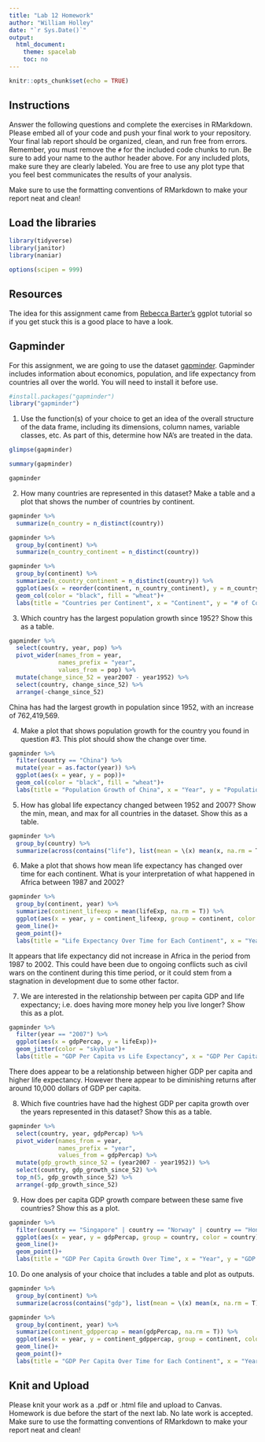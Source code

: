 ```yaml
---
title: "Lab 12 Homework"
author: "William Holley"
date: "`r Sys.Date()`"
output:
  html_document:
    theme: spacelab
    toc: no
---
```


```r
knitr::opts_chunk$set(echo = TRUE)
```

## Instructions
Answer the following questions and complete the exercises in RMarkdown. Please embed all of your code and push your final work to your repository. Your final lab report should be organized, clean, and run free from errors. Remember, you must remove the `#` for the included code chunks to run. Be sure to add your name to the author header above. For any included plots, make sure they are clearly labeled. You are free to use any plot type that you feel best communicates the results of your analysis.  

Make sure to use the formatting conventions of RMarkdown to make your report neat and clean!  

## Load the libraries
```r
library(tidyverse)
library(janitor)
library(naniar)
``` 

```r
options(scipen = 999)
```

## Resources
The idea for this assignment came from [Rebecca Barter's](http://www.rebeccabarter.com/blog/2017-11-17-ggplot2_tutorial/) ggplot tutorial so if you get stuck this is a good place to have a look.  

## Gapminder
For this assignment, we are going to use the dataset [gapminder](https://cran.r-project.org/web/packages/gapminder/index.html). Gapminder includes information about economics, population, and life expectancy from countries all over the world. You will need to install it before use.  
```r
#install.packages("gapminder")
library("gapminder")
```

1. Use the function(s) of your choice to get an idea of the overall structure of the data frame, including its dimensions, column names, variable classes, etc. As part of this, determine how NA's are treated in the data.   
```r
glimpse(gapminder)
```
```r
summary(gapminder)
```
```r
gapminder
```



2. How many countries are represented in this dataset? Make a table and a plot that shows the number of countries by continent.
```r
gapminder %>% 
  summarize(n_country = n_distinct(country))
```
```r
gapminder %>% 
  group_by(continent) %>% 
  summarize(n_country_continent = n_distinct(country))
```
```r
gapminder %>% 
  group_by(continent) %>% 
  summarize(n_country_continent = n_distinct(country)) %>% 
  ggplot(aes(x = reorder(continent, n_country_continent), y = n_country_continent))+
  geom_col(color = "black", fill = "wheat")+
  labs(title = "Countries per Continent", x = "Continent", y = "# of Countries")
```



3. Which country has the largest population growth since 1952? Show this as a table.  
```r
gapminder %>%
  select(country, year, pop) %>% 
  pivot_wider(names_from = year,
              names_prefix = "year",
              values_from = pop) %>% 
  mutate(change_since_52 = year2007 - year1952) %>% 
  select(country, change_since_52) %>% 
  arrange(-change_since_52)
```
China has had the largest growth in population since 1952, with an increase of 762,419,569.


4. Make a plot that shows population growth for the country you found in question #3. This plot should show the change over time. 
```r
gapminder %>%
  filter(country == "China") %>%
  mutate(year = as.factor(year)) %>% 
  ggplot(aes(x = year, y = pop))+
  geom_col(color = "black", fill = "wheat")+
  labs(title = "Population Growth of China", x = "Year", y = "Population")
```


5. How has global life expectancy changed between 1952 and 2007? Show the min, mean, and max for all countries in the dataset. Show this as a table.
```r
gapminder %>%
  group_by(country) %>% 
  summarize(across(contains("life"), list(mean = \(x) mean(x, na.rm = T), min = \(x) min(x, na.rm = T), max = \(x) max(x, na.rm = T))))
```


6. Make a plot that shows how mean life expectancy has changed over time for each continent. What is your interpretation of what happened in Africa between 1987 and 2002?  
```r
gapminder %>%
  group_by(continent, year) %>% 
  summarize(continent_lifeexp = mean(lifeExp, na.rm = T)) %>% 
  ggplot(aes(x = year, y = continent_lifeexp, group = continent, color = continent))+
  geom_line()+
  geom_point()+
  labs(title = "Life Expectancy Over Time for Each Continent", x = "Year", y = "Life Expectancy")
```
It appears that life expectancy did not increase in Africa in the period from 1987 to 2002. This could have been due to ongoing conflicts such as civil wars on the continent during this time period, or it could stem from a stagnation in development due to some other factor.

7. We are interested in the relationship between per capita GDP and life expectancy; i.e. does having more money help you live longer? Show this as a plot.  
```r
gapminder %>%
  filter(year == "2007") %>% 
  ggplot(aes(x = gdpPercap, y = lifeExp))+
  geom_jitter(color = "skyblue")+
  labs(title = "GDP Per Capita vs Life Expectancy", x = "GDP Per Capita", y = "Life Expectancy")
```
There does appear to be a relationship between higher GDP per capita and higher life expectancy. However there appear to be diminishing returns after around 10,000 dollars of GDP per capita.


8. Which five countries have had the highest GDP per capita growth over the years represented in this dataset? Show this as a table.
```r
gapminder %>% 
  select(country, year, gdpPercap) %>% 
  pivot_wider(names_from = year,
              names_prefix = "year",
              values_from = gdpPercap) %>% 
  mutate(gdp_growth_since_52 = (year2007 - year1952)) %>%
  select(country, gdp_growth_since_52) %>%
  top_n(5, gdp_growth_since_52) %>% 
  arrange(-gdp_growth_since_52)
```


9. How does per capita GDP growth compare between these same five countries? Show this as a plot.  
```r
gapminder %>% 
  filter(country == "Singapore" | country == "Norway" | country == "Hong Kong, China" | country == "Ireland" | country == "Austria") %>% 
  ggplot(aes(x = year, y = gdpPercap, group = country, color = country))+
  geom_line()+
  geom_point()+
  labs(title = "GDP Per Capita Growth Over Time", x = "Year", y = "GDP Per Capita")
```


10. Do one analysis of your choice that includes a table and plot as outputs.
```r
gapminder %>%
  group_by(continent) %>% 
  summarize(across(contains("gdp"), list(mean = \(x) mean(x, na.rm = T), min = \(x) min(x, na.rm = T), max = \(x) max(x, na.rm = T))))
```

```r
gapminder %>%
  group_by(continent, year) %>% 
  summarize(continent_gdppercap = mean(gdpPercap, na.rm = T)) %>% 
  ggplot(aes(x = year, y = continent_gdppercap, group = continent, color = continent))+
  geom_line()+
  geom_point()+
  labs(title = "GDP Per Capita Over Time for Each Continent", x = "Year", y = "GDP Per Capita")
```


## Knit and Upload
Please knit your work as a .pdf or .html file and upload to Canvas. Homework is due before the start of the next lab. No late work is accepted. Make sure to use the formatting conventions of RMarkdown to make your report neat and clean! 
